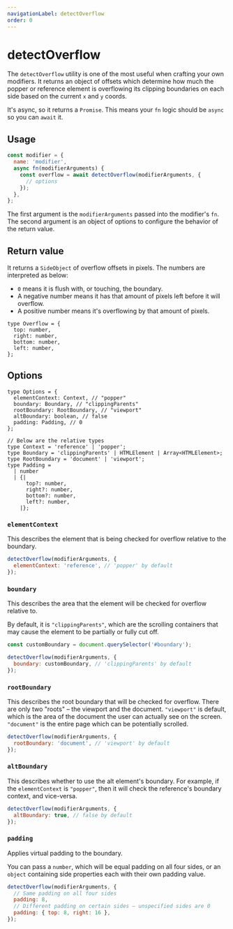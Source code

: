 ```yaml
---
navigationLabel: detectOverflow
order: 0
---
```


# detectOverflow

The `detectOverflow` utility is one of the most useful when crafting your own
modifiers. It returns an object of offsets which determine how much the popper
or reference element is overflowing its clipping boundaries on each side based
on the current `x` and `y` coords.

It's async, so it returns a `Promise`. This means your `fn` logic should be
`async` so you can `await` it.

## Usage

```js
const modifier = {
  name: 'modifier',
  async fn(modifierArguments) {
    const overflow = await detectOverflow(modifierArguments, {
      // options
    });
  },
};
```

The first argument is the `modifierArguments` passed into the modifier's `fn`.
The second argument is an object of options to configure the behavior of the
return value.

## Return value

It returns a `SideObject` of overflow offsets in pixels. The numbers are
interpreted as below:

- `0` means it is flush with, or touching, the boundary.
- A negative number means it has that amount of pixels left before it will
  overflow.
- A positive number means it's overflowing by that amount of pixels.

```flow
type Overflow = {
  top: number,
  right: number,
  bottom: number,
  left: number,
};
```

## Options

```flow
type Options = {
  elementContext: Context, // "popper"
  boundary: Boundary, // "clippingParents"
  rootBoundary: RootBoundary, // "viewport"
  altBoundary: boolean, // false
  padding: Padding, // 0
};

// Below are the relative types
type Context = 'reference' | 'popper';
type Boundary = 'clippingParents' | HTMLElement | Array<HTMLElement>;
type RootBoundary = 'document' | 'viewport';
type Padding =
  | number
  | {|
      top?: number,
      right?: number,
      bottom?: number,
      left?: number,
    |};
```

### `elementContext`

This describes the element that is being checked for overflow relative to the
boundary.

```js
detectOverflow(modifierArguments, {
  elementContext: 'reference', // 'popper' by default
});
```

### `boundary`

This describes the area that the element will be checked for overflow relative
to.

By default, it is `"clippingParents"`, which are the scrolling containers that
may cause the element to be partially or fully cut off.

```js
const customBoundary = document.querySelector('#boundary');

detectOverflow(modifierArguments, {
  boundary: customBoundary, // 'clippingParents' by default
});
```

### `rootBoundary`

This describes the root boundary that will be checked for overflow. There are
only two "roots" – the viewport and the document. `"viewport"` is default, which
is the area of the document the user can actually see on the screen.
`"document"` is the entire page which can be potentially scrolled.

```js
detectOverflow(modifierArguments, {
  rootBoundary: 'document', // 'viewport' by default
});
```

### `altBoundary`

This describes whether to use the alt element's boundary. For example, if the
`elementContext` is `"popper"`, then it will check the reference's boundary
context, and vice-versa.

```js
detectOverflow(modifierArguments, {
  altBoundary: true, // false by default
});
```

### `padding`

Applies virtual padding to the boundary.

You can pass a `number`, which will be equal padding on all four sides, or an
`object` containing side properties each with their own padding value.

```js
detectOverflow(modifierArguments, {
  // Same padding on all four sides
  padding: 8,
  // Different padding on certain sides – unspecified sides are 0
  padding: { top: 8, right: 16 },
});
```

